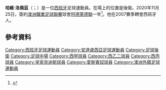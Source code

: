 {{noteTA
|G1=Football
|G2=uefa
|1=zh-hans:哈维·洛佩兹;zh-hk:查維亞·盧比斯;zh-tw:哈維·洛佩茲;
}}
{{Infobox football biography
| name = Javi López
| image = 130911 Javi López.JPG
| caption = López in 2013
| fullname = Javier López Rodríguez
| birth_date = {{birth date and age|1986|1|21|df=y}} 
| birth_place = [[西班牙|西班牙]][[奧蘇納|奧蘇納]]
| height = {{convert|1.80|m|ftin|0|abbr=on}}
| position = 後衛
| currentclub = 
| clubnumber = 
| youthyears1 = | youthclubs1 = [[皇家贝蒂斯足球俱乐部|貝迪斯]] 
| years1 = 2005–2006 | clubs1 = Betis C | caps1 = 15 | goals1 = 1
| years2 = 2005–2007 | clubs2 = Betis B | caps2 = 38 | goals2 = 4
| years3 = 2007–2010 | clubs3 = Espanyol B | caps3 = 75 | goals3 = 7 
| years4 = 2009–2020 | clubs4 = [[皇家西班牙人體育俱樂部|愛斯賓奴]] | caps4 = 252 | goals4 = 2
| years5 = 2020–     | clubs5 = [[阿德萊德聯足球俱樂部|阿德萊德聯]] | caps5 = 0 | goals5 = 0
| totalcaps = | totalgoals = 
| club-update = 21 August 2020
}}

'''哈維·洛佩茲'''（{{lang-es|Javi López}}；{{bd|1986年|1月21日}}）是一位[[西班牙|西班牙]]足球運動員。在場上的位置是後衛。2020年11月25日，簽約[[澳洲職業足球聯賽|澳洲職業足球聯賽]]球會[[阿德萊德聯足球俱樂部|阿德萊德聯]]一年<ref>{{Cite web|last=|first=|date=25 November 2020|title=Reds sign experienced Spaniard, Javi López|url=https://www.adelaideunited.com.au/news/reds-sign-experienced-spaniard-javi-lopez?fbclid=IwAR3VNVKcFB2Zqf9RjlH3J7poK1JaW0YHnhwdBYPL0JsXngPXuortr84ZOH4|url-status=live|archive-url=|archive-date=|access-date=25 November 2020|website=[[Adelaide_United_FC|Adelaide United]]}}</ref>。他在2007賽季轉會西班牙人。



==參考資料==
{{Reflist}}

{{DEFAULTSORT:Lopez, Javi}}
[[Category:西班牙足球運動員|Category:西班牙足球運動員]]
[[Category:安達盧西亞足球運動員|Category:安達盧西亞足球運動員]]
[[Category:足球後衛|Category:足球後衛]]
[[Category:足球中場|Category:足球中場]]
[[Category:西甲球員|Category:西甲球員]]
[[Category:西乙二球員|Category:西乙二球員]]
[[Category:西丙球員|Category:西丙球員]]
[[Category:皇家貝迪斯球員|Category:皇家貝迪斯球員]]
[[Category:愛斯賓奴球員|Category:愛斯賓奴球員]]
[[Category:澳洲外籍足球運動員|Category:澳洲外籍足球運動員]]